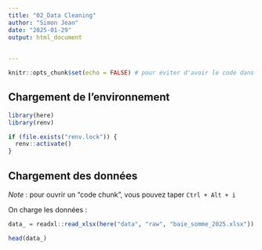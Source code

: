 ```yaml
---
title: "02_Data Cleaning"
author: "Simon Jean"
date: "2025-01-29"
output: html_document

    
---
```




```r
knitr::opts_chunk$set(echo = FALSE) # pour éviter d'avoir le code dans l'output qui sort
```



## Chargement de l'environnement

```r

library(here)
library(renv)

if (file.exists("renv.lock")) {
  renv::activate()
}

```


## Chargement des données

*Note* : pour ouvrir un "code chunk", vous pouvez taper `Ctrl + Alt + i`

On charge les données : 

```r
data_ = readxl::read_xlsx(here("data", "raw", "baie_somme_2025.xlsx"))

head(data_)
```



